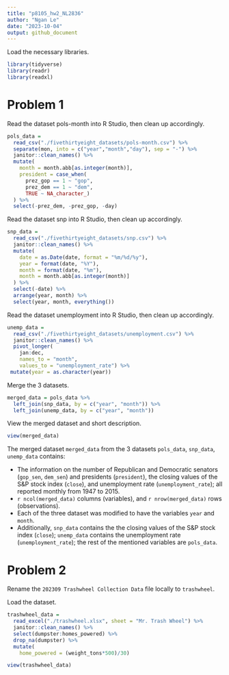 ```yaml
---
title: "p8105_hw2_NL2836"
author: "Ngan Le"
date: "2023-10-04"
output: github_document
---
```


Load the necessary libraries. 

```r
library(tidyverse)
library(readr)
library(readxl)
```

# Problem 1 

Read the dataset pols-month into R Studio, then clean up accordingly.

```r
pols_data = 
  read_csv("./fivethirtyeight_datasets/pols-month.csv") %>% 
  separate(mon, into = c("year","month","day"), sep = "-") %>%
  janitor::clean_names() %>% 
  mutate(
    month = month.abb[as.integer(month)],
    president = case_when(
      prez_gop == 1 ~ "gop",
      prez_dem == 1 ~ "dem",
      TRUE ~ NA_character_)
  ) %>% 
  select(-prez_dem, -prez_gop, -day)
```

Read the dataset snp into R Studio, then clean up accordingly.

```r
snp_data = 
  read_csv("./fivethirtyeight_datasets/snp.csv") %>% 
  janitor::clean_names() %>% 
  mutate(
    date = as.Date(date, format = "%m/%d/%y"),
    year = format(date, "%Y"),
    month = format(date, "%m"),
    month = month.abb[as.integer(month)]
  ) %>%
  select(-date) %>%
  arrange(year, month) %>% 
  select(year, month, everything())
```

Read the dataset unemployment into R Studio, then clean up accordingly.

```r
unemp_data = 
  read_csv("./fivethirtyeight_datasets/unemployment.csv") %>% 
  janitor::clean_names() %>% 
  pivot_longer(
    jan:dec,
    names_to = "month",
    values_to = "unemployment_rate") %>% 
 mutate(year = as.character(year))
```

Merge the 3 datasets.

```r
merged_data = pols_data %>% 
  left_join(snp_data, by = c("year", "month")) %>% 
  left_join(unemp_data, by = c("year", "month"))

```

View the merged dataset and short description.

```r
view(merged_data)
```


The merged dataset `merged_data` from the 3 datasets `pols_data`, `snp_data`, `unemp_data` contains: 

- The information on the number of Republican and Democratic senators (`gop_sen`, `dem_sen`) and presidents (`president`), the closing values of the S&P stock index (`close`), and unemployment rate (`unemployment_rate`); all reported monthly from 1947 to 2015.
- `r ncol(merged_data)` columns (variables), and `r nrow(merged_data)` rows (observations).
- Each of the three dataset was modified to have the variables `year` and `month`.
- Additionally, `snp_data` contains the the closing values of the S&P stock index (`close`); `unemp_data` contains the unemployment rate (`unemployment_rate`); the rest of the mentioned variables are `pols_data`.


# Problem 2

Rename the `202309 Trashwheel Collection Data` file locally to `trashwheel`.

Load the dataset.

```r
trashwheel_data = 
  read_excel("./trashwheel.xlsx", sheet = "Mr. Trash Wheel") %>% 
  janitor::clean_names() %>% 
  select(dumpster:homes_powered) %>% 
  drop_na(dumpster) %>% 
  mutate(
    home_powered = (weight_tons*500)/30)

view(trashwheel_data)
```



